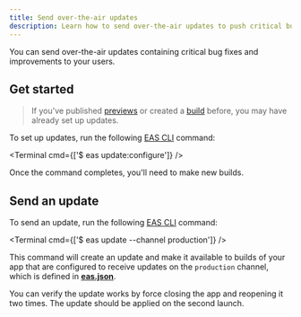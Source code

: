 ```yaml
---
title: Send over-the-air updates
description: Learn how to send over-the-air updates to push critical bug fixes and improvements to your users.
---
```




You can send over-the-air updates containing critical bug fixes and improvements to your users.

## Get started

> If you've published [previews](/review/share-previews-with-your-team/) or created a [build](/deploy/build-project/) before, you may have already set up updates.

To set up updates, run the following [EAS CLI](/develop/tools/#eas-cli) command:

<Terminal cmd={['$ eas update:configure']} />

Once the command completes, you'll need to make new builds.

## Send an update

To send an update, run the following [EAS CLI](/develop/tools/#eas-cli) command:

<Terminal cmd={['$ eas update --channel production']} />

This command will create an update and make it available to builds of your app that are configured to receive updates on the `production` channel, which is defined in [**eas.json**](/eas/json/#channel).

You can verify the update works by force closing the app and reopening it two times. The update should be applied on the second launch.
